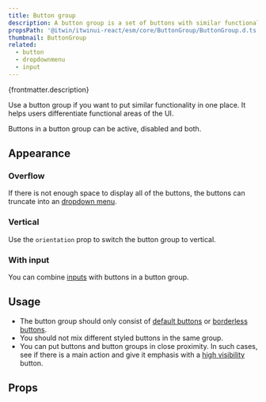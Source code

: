 ```yaml
---
title: Button group
description: A button group is a set of buttons with similar functionality.
propsPath: '@itwin/itwinui-react/esm/core/ButtonGroup/ButtonGroup.d.ts'
thumbnail: ButtonGroup
related:
  - button
  - dropdownmenu
  - input
---
```


<p>{frontmatter.description}</p>

<LiveExample src='ButtonGroup.main.jsx'>
  <AllExamples.ButtonGroupMainExample client:load />
</LiveExample>

Use a button group if you want to put similar functionality in one place. It helps users differentiate functional areas of the UI.

Buttons in a button group can be active, disabled and both.

## Appearance

### Overflow

If there is not enough space to display all of the buttons, the buttons can truncate into an [dropdown menu](dropdownmenu).

<LiveExample src='ButtonGroup.overflow.jsx'>
  <AllExamples.ButtonGroupOverflowExample client:load />
</LiveExample>

### Vertical

Use the <code>orientation</code> prop to switch the button group to vertical.

<LiveExample src='ButtonGroup.vertical.jsx'>
  <AllExamples.ButtonGroupVerticalExample client:load />
</LiveExample>

### With input

You can combine [inputs](input) with buttons in a button group.

<LiveExample src='ButtonGroup.input.jsx'>
  <AllExamples.ButtonGroupInputExample client:load />
</LiveExample>

## Usage

- The button group should only consist of [default buttons](button#default) or [borderless buttons](button#borderless).
- You should not mix different styled buttons in the same group.
- You can put buttons and button groups in close proximity. In such cases, see if there is a main action and give it emphasis with a [high visibility](button#high-visibility) button.

<LiveExample src='ButtonGroup.usage.jsx'>
  <AllExamples.ButtonGroupUsageExample client:load />
</LiveExample>

## Props

<PropsTable path={frontmatter.propsPath} />
